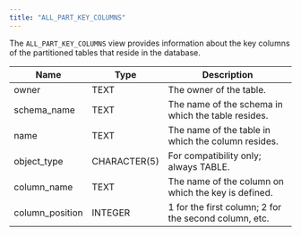```yaml
---
title: "ALL_PART_KEY_COLUMNS"
---
```


<div id="all_part_key_columns" class="registered_link"></div>


The `ALL_PART_KEY_COLUMNS` view provides information about the key columns of the partitioned tables that reside in the database.

| Name             | Type         | Description                                           |
|------------------|--------------|-------------------------------------------------------|
| owner            | TEXT         | The owner of the table.                               |
| schema\_name     | TEXT         | The name of the schema in which the table resides.    |
| name             | TEXT         | The name of the table in which the column resides.    |
| object\_type     | CHARACTER(5) | For compatibility only; always TABLE.                 |
| column\_name     | TEXT         | The name of the column on which the key is defined.   |
| column\_position | INTEGER      | 1 for the first column; 2 for the second column, etc. |
